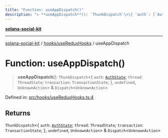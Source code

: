 ```yaml
---
title: "Function: useAppDispatch()"
description: "> **useAppDispatch**(): `ThunkDispatch`\<\{ `auth`: [`AuthState`](../../../state/auth/reducer/interfaces/AuthState.md); `thread`: `ThreadState`; `transaction`: `TransactionState`; \}, `undefined`, `UnknownAction`\> & `Dispatch`\<`UnknownAction`\>"
---
```


[**solana-social-kit**](../../../README.mdx)

***

[solana-social-kit](../../../README.mdx) / [hooks/useReduxHooks](../README.mdx) / useAppDispatch

# Function: useAppDispatch()

> **useAppDispatch**(): `ThunkDispatch`\<\{ `auth`: [`AuthState`](../../../state/auth/reducer/interfaces/AuthState.mdx); `thread`: `ThreadState`; `transaction`: `TransactionState`; \}, `undefined`, `UnknownAction`\> & `Dispatch`\<`UnknownAction`\>

Defined in: [src/hooks/useReduxHooks.ts:4](https://github.com/SendArcade/solana-social-starter/blob/03568260ca96ed63f77049843c721de1cb011893/src/hooks/useReduxHooks.ts#L4)

## Returns

`ThunkDispatch`\<\{ `auth`: [`AuthState`](../../../state/auth/reducer/interfaces/AuthState.mdx); `thread`: `ThreadState`; `transaction`: `TransactionState`; \}, `undefined`, `UnknownAction`\> & `Dispatch`\<`UnknownAction`\>
